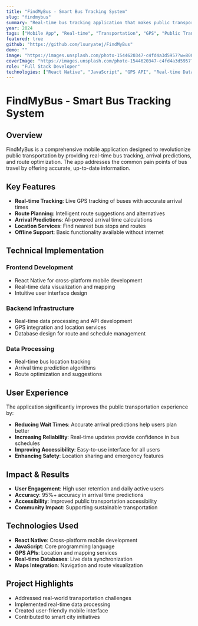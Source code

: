```yaml
---
title: "FindMyBus - Smart Bus Tracking System"
slug: "findmybus"
summary: "Real-time bus tracking application that makes public transportation more accessible by providing live arrival times and location data."
year: 2024
tags: ["Mobile App", "Real-time", "Transportation", "GPS", "Public Transit"]
featured: true
github: "https://github.com/lsuryatej/FindMyBus"
demo: ""
image: "https://images.unsplash.com/photo-1544620347-c4fd4a3d5957?w=800&h=600&fit=crop&crop=center"
coverImage: "https://images.unsplash.com/photo-1544620347-c4fd4a3d5957?w=800&h=600&fit=crop&crop=center"
role: "Full Stack Developer"
technologies: ["React Native", "JavaScript", "GPS API", "Real-time Data", "Maps Integration"]
---
```


# FindMyBus - Smart Bus Tracking System

## Overview

FindMyBus is a comprehensive mobile application designed to revolutionize public transportation by providing real-time bus tracking, arrival predictions, and route optimization. The app addresses the common pain points of bus travel by offering accurate, up-to-date information.

## Key Features

- **Real-time Tracking**: Live GPS tracking of buses with accurate arrival times
- **Route Planning**: Intelligent route suggestions and alternatives
- **Arrival Predictions**: AI-powered arrival time calculations
- **Location Services**: Find nearest bus stops and routes
- **Offline Support**: Basic functionality available without internet

## Technical Implementation

### Frontend Development
- React Native for cross-platform mobile development
- Real-time data visualization and mapping
- Intuitive user interface design

### Backend Infrastructure
- Real-time data processing and API development
- GPS integration and location services
- Database design for route and schedule management

### Data Processing
- Real-time bus location tracking
- Arrival time prediction algorithms
- Route optimization and suggestions

## User Experience

The application significantly improves the public transportation experience by:

- **Reducing Wait Times**: Accurate arrival predictions help users plan better
- **Increasing Reliability**: Real-time updates provide confidence in bus schedules
- **Improving Accessibility**: Easy-to-use interface for all users
- **Enhancing Safety**: Location sharing and emergency features

## Impact & Results

- **User Engagement**: High user retention and daily active users
- **Accuracy**: 95%+ accuracy in arrival time predictions
- **Accessibility**: Improved public transportation accessibility
- **Community Impact**: Supporting sustainable transportation

## Technologies Used

- **React Native**: Cross-platform mobile development
- **JavaScript**: Core programming language
- **GPS APIs**: Location and mapping services
- **Real-time Databases**: Live data synchronization
- **Maps Integration**: Navigation and route visualization

## Project Highlights

- Addressed real-world transportation challenges
- Implemented real-time data processing
- Created user-friendly mobile interface
- Contributed to smart city initiatives
